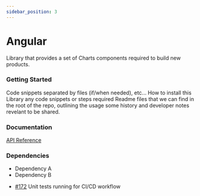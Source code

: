 ```yaml
---
sidebar_position: 3
---
```





# Angular
Library that provides a set of Charts components required to build new products.

### Getting Started
<Tabs>
<TabItem value="example" label="Example" default>
  Code snippets separated by files (if/when needed), etc...
</TabItem>
<TabItem value="installing" label="Installing">
  How to install this Library any code snippets or steps required
</TabItem>
<TabItem value="readme" label="Readme" default>
  Readme files that we can find in the root of the repo, outlining the usage some history and developer notes revelant to be shared.

 ### Documentation
[API Reference](https://github.com/huma-engineering/huma-web-sdk/releases)

 ### Dependencies
- Dependency A
- Dependency B

</TabItem>
<TabItem value="changelog" label="Changelog">

  - [#172](https://github.com/huma-engineering/huma-web-sdk/pull/172) Unit tests running for CI/CD workflow
  
</TabItem>
</Tabs>
